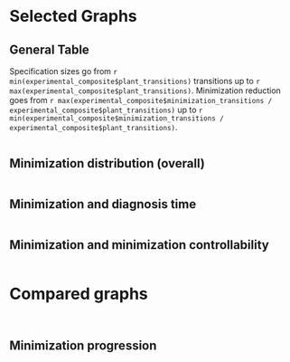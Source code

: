 ```yaml
---
title: "Behavior Minimization"
author: "Mariano Cerrutti"
date: "5/26/2020"
output:
  html_document:
    df_print: paged
  pdf_document: default
---
```


```r
knitr::opts_chunk$set(echo = FALSE,
                      results= "asis")
#install.packages("dplyr")
#install.packages("magrittr")
#install.packages("ggplot2")
#install.packages("jsonlite")
library(dplyr)
library(magrittr)
library(ggplot2)
library(jsonlite)
library(gridExtra)
library(grid)
library(lattice)
library(knitr)
library(scales)
suppressMessages(library(dplyr))
suppressMessages(library(ggplot2))
experimental_composite <- read.csv(file='/home/mariano/code/henos-automata/doc/experimental_setting/tmp_results/general_data_composite.csv')
genbuf_missing <- subset(experimental_composite, grepl("automaton_missing_assumption", name, fixed=TRUE))
genbuf_removed <- subset(experimental_composite, grepl("automaton_removed_env_safety", name, fixed=TRUE))
collector_missing <- subset(experimental_composite, grepl("v1_missing_assumption", name, fixed=TRUE))
robot_samples <- subset(experimental_composite, grepl("robot", name, fixed=TRUE))

```
<style type="text/css">
.twoC {width: 100%}
.clearer {clear: both}
.twoC .table {max-width: 50%; float: right}
.twoC img {max-width: 50%; float: left}
table {
  margin: auto;
  border-top: 1px solid #666;
  border-bottom: 1px solid #666;
}
table thead th { border-bottom: 1px solid #ddd; }
th, td { padding: 5px; }
thead, tfoot, tr:nth-child(even) { background: #eee; }
pre{display:none;}
</style>

# Selected Graphs

## General Table

Specification sizes go from `r min(experimental_composite$plant_transitions)` transitions up to `r max(experimental_composite$plant_transitions)`.
Minimization reduction goes from `r max(experimental_composite$minimization_transitions / experimental_composite$plant_transitions)` up to `r min(experimental_composite$minimization_transitions / experimental_composite$plant_transitions)`.

```r
times_table <- experimental_composite[c(1,7)]
times_table$liveness_count <- experimental_composite$guarantees_count + experimental_composite$assumptions_count
times_table$plant_transitions <- experimental_composite$plant_transitions
times_table$minimization_transitions <- experimental_composite$minimization_transitions
times_table$reduction <- experimental_composite$minimization_transitions / experimental_composite$plant_transitions
times_table$steps <- experimental_composite$diagnosis_steps
times_table <- times_table %>%
  group_by(name) %>%
  summarize(diag <- mean(diagnosis_time), liveness <- max(liveness_count), plant_trans <- max(plant_transitions),
            min_trans <- max(minimization_transitions), red <- mean(reduction), steps <- max(steps))
kable(times_table, caption = "Times table", col.names=c("Specification","Diagnosis(s)","Liveness fluents", "Plant transitions", "Min. transitions","Minimization pct.(%)","Min. steps"))
```

## Minimization distribution (overall)

```r
experimental_composite$m_coeff = experimental_composite$minimization_transitions / experimental_composite$plant_transitions
experimental_composite$relative_time = experimental_composite$diagnosis_time / experimental_composite$plant_transitions
experimental_composite$relative_time_liveness = experimental_composite$diagnosis_time / (experimental_composite$plant_transitions + experimental_composite$assumptions_count + experimental_composite$guarantees_count)
ggplot(experimental_composite, aes(x=m_coeff)) + 
  labs(title="Minimization distribution", subtitle="Overall") +
  xlab("Minimization rate") +
  ylab("Count") + 
    geom_histogram(color="black",fill="white")
```


## Minimization and diagnosis time
```r
#sive vs diagnosis time
ggplot(experimental_composite, aes(x=plant_transitions, y=diagnosis_time)) +
	labs(title="Size vs diagnosis time") +
	xlab(expression(paste("|",Delta["E"],"|"))) +
	ylab("Diagnosis time (s)") +
	scale_y_log10() +
	scale_x_log10() +	
	geom_point(color='red') +	
	geom_smooth(method='lm')
```

## Minimization and minimization controllability

```r
#plant controllability vs minimization amount
c_coeff = experimental_composite$minimization_controllable_transitions / experimental_composite$plant_transitions	
m_coeff = experimental_composite$minimization_transitions / experimental_composite$plant_transitions	
ggplot(experimental_composite, aes(x=c_coeff, y=m_coeff)) +
	labs(title="Minimization controllability vs minimization amount") +
	xlab("Minimization controllability") +
	ylab("Reduction") +
	scale_y_log10() +
	scale_x_log10() +	
	geom_point(color='red') +
	geom_smooth(method='lm')	
```

# Compared graphs

```r
#rows, cols
sizediag_g_ass <- ggplot(genbuf_missing, aes(x=plant_transitions, y=diagnosis_time)) +
	labs(title="Genbuf.ass.") +
	xlab(expression(paste("|",Delta["E"],"|"))) +
	ylab("Diagnosis time (s)") +
	scale_y_log10() +
	scale_x_log10() +	
	geom_point(color='red') +	
	geom_smooth(method='lm')
sizediag_safety <- ggplot(genbuf_removed, aes(x=plant_transitions, y=diagnosis_time)) +
	labs(title="Genbuf.safety") +
	xlab(expression(paste("|",Delta["E"],"|"))) +
	ylab("Diagnosis time (s)") +
	scale_y_log10() +
	scale_x_log10() +	
	geom_point(color='red') +	
	geom_smooth(method='lm')
sizediag_collector <- ggplot(collector_missing, aes(x=plant_transitions, y=diagnosis_time)) +
	labs(title="Collector") +
	xlab(expression(paste("|",Delta["E"],"|"))) +
	ylab("Diagnosis time (s)") +
	scale_y_log10() +
	scale_x_log10() +	
	geom_point(color='red') +	
	geom_smooth(method='lm')	
sizediag_exploration <- ggplot(robot_samples, aes(x=plant_transitions, y=diagnosis_time)) +
	labs(title="Robot") +
	xlab(expression(paste("|",Delta["E"],"|"))) +
	ylab("Diagnosis time (s)") +
	scale_y_log10() +
	scale_x_log10() +	
	geom_point(color='red') +	
	geom_smooth(method='lm')
plantminsize_g_ass <- ggplot(genbuf_missing, aes(x=plant_transitions, y=minimization_transitions)) +
	labs(title="Genbuf.ass.") +
	xlab(expression(paste("|",Delta[E],"|"))) +
	ylab(expression(paste("|",Delta[paste("E","'")],"|"))) +
	scale_y_log10() +
	scale_x_log10() +	
	geom_point(color='red') +	
	geom_smooth(method='lm')	
plantminsize_safety <- ggplot(genbuf_removed, aes(x=plant_transitions, y=minimization_transitions)) +
	labs(title="Genbuf.safety") +
	xlab(expression(paste("|",Delta[E],"|"))) +
	ylab(expression(paste("|",Delta[paste("E","'")],"|"))) +
	scale_y_log10() +
	scale_x_log10() +	
	geom_point(color='red') +	
	geom_smooth(method='lm')		
plantminsize_collector <- ggplot(collector_missing, aes(x=plant_transitions, y=minimization_transitions)) +
	labs(title="Collector") +
	xlab(expression(paste("|",Delta[E],"|"))) +
	ylab(expression(paste("|",Delta[paste("E","'")],"|"))) +
	scale_y_log10() +
	scale_x_log10() +	
	geom_point(color='red') 
#+	geom_smooth(method='lm')	
plantminsize_exploration <- ggplot(robot_samples, aes(x=plant_transitions, y=minimization_transitions)) +
	labs(title="Robot") +
	xlab(expression(paste("|",Delta[E],"|"))) +
	ylab(expression(paste("|",Delta[paste("E","'")],"|"))) +
	scale_y_log10() +
	scale_x_log10() +	
	geom_point(color='red') +	
	geom_smooth(method='lm')	
c_coeff_ga = genbuf_missing$plant_controllable_transitions / genbuf_missing$plant_transitions	
m_coeff_ga = genbuf_missing$minimization_transitions / genbuf_missing$plant_transitions	
control_g_ass <- ggplot(genbuf_missing, aes(x=c_coeff_ga, y=m_coeff_ga)) +
	labs(title="Genbuf.ass") +
	xlab("Controllability") +
	ylab("Reduction") +
	scale_y_log10() +
	scale_x_log10() +	
	geom_point(color='red') +
	geom_smooth(method='lm')	
c_coeff_gs = genbuf_removed$plant_controllable_transitions / genbuf_removed$plant_transitions	
m_coeff_gs = genbuf_removed$minimization_transitions / genbuf_removed$plant_transitions	
control_safety <- ggplot(genbuf_removed, aes(x=c_coeff_gs, y=m_coeff_gs)) +
	labs(title="Genbuf.safety") +
	xlab("Controllability") +
	ylab("Reduction") +
	scale_y_log10() +
	scale_x_log10() +	
	geom_point(color='red') +
	geom_smooth(method='lm')
c_coeff_c = collector_missing$plant_controllable_transitions / collector_missing$plant_transitions	
m_coeff_c = collector_missing$minimization_transitions / collector_missing$plant_transitions	
control_collector <- ggplot(collector_missing, aes(x=c_coeff_c, y=m_coeff_c)) +
	labs(title="Collector") +
	xlab("Controllability") +
	ylab("Reduction") +
	scale_y_log10() +
	scale_x_log10() +	
	geom_point(color='red') 
# +	geom_smooth(method='lm')
c_coeff_r = robot_samples$plant_controllable_transitions / robot_samples$plant_transitions	
m_coeff_r = robot_samples$minimization_transitions / robot_samples$plant_transitions	
control_robot <- ggplot(robot_samples, aes(x=c_coeff_r, y=m_coeff_r)) +
	labs(title="Robot") +
	xlab("Controllability") +
	ylab("Reduction") +
	scale_y_log10() +
	scale_x_log10() +	
	geom_point(color='red') +
	geom_smooth(method='lm')	
m_c_coeff_ga = genbuf_missing$minimization_controllable_transitions / genbuf_missing$plant_transitions	
m_m_coeff_ga = genbuf_missing$minimization_transitions / genbuf_missing$plant_transitions	
m_control_g_ass <- ggplot(genbuf_missing, aes(x=m_c_coeff_ga, y=m_m_coeff_ga)) +
	labs(title="Genbuf.ass") +
	xlab("Min. Cont.") +
	ylab("Reduction") +
	scale_y_log10() +
	scale_x_log10() +	
	geom_point(color='red') +
	geom_smooth(method='lm')	
m_c_coeff_gs = genbuf_removed$minimization_controllable_transitions / genbuf_removed$plant_transitions	
m_m_coeff_gs = genbuf_removed$minimization_transitions / genbuf_removed$plant_transitions	
m_control_safety <- ggplot(genbuf_removed, aes(x=m_c_coeff_gs, y=m_m_coeff_gs)) +
	labs(title="Genbuf.safety") +
	xlab("Min. Cont.") +
	ylab("Reduction") +
	scale_y_log10() +
	scale_x_log10() +	
	geom_point(color='red') +
	geom_smooth(method='lm')
m_c_coeff_c = collector_missing$minimization_controllable_transitions / collector_missing$plant_transitions	
m_m_coeff_c = collector_missing$minimization_transitions / collector_missing$plant_transitions	
m_control_collector <- ggplot(collector_missing, aes(x=m_c_coeff_c, y=m_m_coeff_c)) +
	labs(title="Collector") +
	xlab("Min. Cont.") +
	ylab("Reduction") +
	scale_y_log10() +
	scale_x_log10() +	
	geom_point(color='red') +
  geom_smooth(method='lm')
m_c_coeff_r = robot_samples$minimization_controllable_transitions / robot_samples$plant_transitions	
m_m_coeff_r = robot_samples$minimization_transitions / robot_samples$plant_transitions	
m_control_robot <- ggplot(robot_samples, aes(x=m_c_coeff_r, y=m_m_coeff_r)) +
	labs(title="Robot") +
	xlab("Min. Cont.") +
	ylab("Reduction") +
	scale_y_log10() +
	scale_x_log10() +	
	geom_point(color='red') +
	geom_smooth(method='lm')	
```

```r
grid.arrange(sizediag_g_ass, sizediag_safety, sizediag_collector, sizediag_exploration, plantminsize_g_ass, plantminsize_safety, plantminsize_collector, plantminsize_exploration, control_g_ass, control_safety, control_collector, control_robot, m_control_g_ass, m_control_safety, m_control_collector, m_control_robot, ncol=4)
```

## Minimization progression
<div class="twoC">
```r
steps_path = "/home/mariano/code/henos-automata/doc/experimental_setting/tmp_results/steps/"
steps_files = list.files(path=steps_path, pattern="*.csv")
#for (i in 1:length(steps_files)) steps_df[i] <- read.csv(steps_files[i])

effective_plots <- 0
for (i in 1:length(steps_files)){
  df <- read.csv(file=paste(steps_path, steps_files[i], sep=''))
  if(length(df$step) < 2){
    next
  }
  effective_plots <- effective_plots + 1
}
#layout(matrix(1:effective_plots*2,nc=2, nr= effective_plots,byr=T))
for (i in 1:length(steps_files)){
  df <- read.csv(file=paste(steps_path, steps_files[i], sep=''))
  if(length(df$step) < 2){
    next
  }
  time_plot <- ggplot(df, aes(x=step, y=time, group=i)) +
  geom_line(linetype="dashed", color="blue", size=1.2)+
  geom_point(color="red", size=3) + 
  labs(title=steps_files[i]) +
	xlab("Steps") +
	ylab("Time (s)") 
  print(time_plot)
  size_plot <- ggplot(df, aes(x=step, y=size, group=i)) +
  geom_line(linetype="dashed", color="blue", size=1.2)+
  geom_point(color="red", size=3) + 
  labs(title=steps_files[i]) +
	xlab("Steps") +
	ylab(expression(paste("|",Delta[paste("E","'")],"|")))
  print(size_plot)  
}


```
</div>
<div class="clearer"></div>
